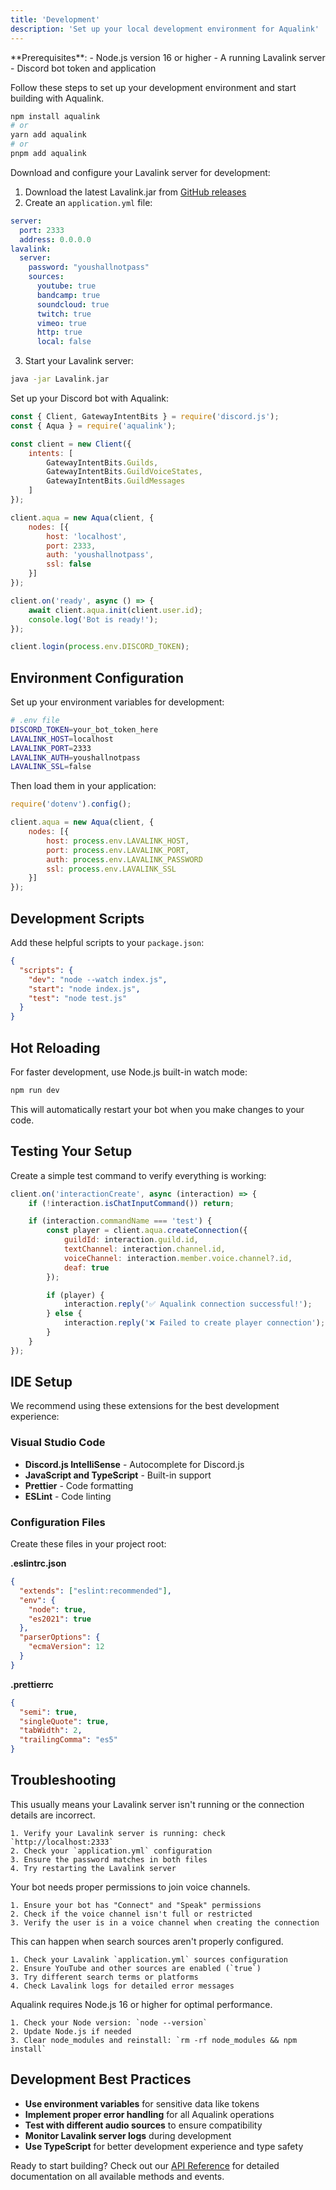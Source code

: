```yaml
---
title: 'Development'
description: 'Set up your local development environment for Aqualink'
---
```


<Info>
  **Prerequisites**:
  - Node.js version 16 or higher
  - A running Lavalink server
  - Discord bot token and application
</Info>

Follow these steps to set up your development environment and start building with Aqualink.

<Steps>
<Step title="Install Aqualink">

```bash
npm install aqualink
# or
yarn add aqualink
# or
pnpm add aqualink
```

</Step>

<Step title="Set up Lavalink server">

Download and configure your Lavalink server for development:

1. Download the latest Lavalink.jar from [GitHub releases](https://github.com/lavalink-devs/Lavalink/releases)
2. Create an `application.yml` file:

```yaml
server:
  port: 2333
  address: 0.0.0.0
lavalink:
  server:
    password: "youshallnotpass"
    sources:
      youtube: true
      bandcamp: true
      soundcloud: true
      twitch: true
      vimeo: true
      http: true
      local: false
```

3. Start your Lavalink server:
```bash
java -jar Lavalink.jar
```

</Step>

<Step title="Create your bot">

Set up your Discord bot with Aqualink:

```javascript
const { Client, GatewayIntentBits } = require('discord.js');
const { Aqua } = require('aqualink');

const client = new Client({
    intents: [
        GatewayIntentBits.Guilds,
        GatewayIntentBits.GuildVoiceStates,
        GatewayIntentBits.GuildMessages
    ]
});

client.aqua = new Aqua(client, {
    nodes: [{
        host: 'localhost',
        port: 2333,
        auth: 'youshallnotpass',
        ssl: false
    }]
});

client.on('ready', async () => {
    await client.aqua.init(client.user.id);
    console.log('Bot is ready!');
});

client.login(process.env.DISCORD_TOKEN);
```

</Step>
</Steps>

## Environment Configuration

Set up your environment variables for development:

```bash
# .env file
DISCORD_TOKEN=your_bot_token_here
LAVALINK_HOST=localhost
LAVALINK_PORT=2333
LAVALINK_AUTH=youshallnotpass
LAVALINK_SSL=false
```

Then load them in your application:

```javascript
require('dotenv').config();

client.aqua = new Aqua(client, {
    nodes: [{
        host: process.env.LAVALINK_HOST,
        port: process.env.LAVALINK_PORT,
        auth: process.env.LAVALINK_PASSWORD
        ssl: process.env.LAVALINK_SSL
    }]
});
```

## Development Scripts

Add these helpful scripts to your `package.json`:

```json
{
  "scripts": {
    "dev": "node --watch index.js",
    "start": "node index.js",
    "test": "node test.js"
  }
}
```

## Hot Reloading

For faster development, use Node.js built-in watch mode:

```bash
npm run dev
```

This will automatically restart your bot when you make changes to your code.

## Testing Your Setup

Create a simple test command to verify everything is working:

```javascript
client.on('interactionCreate', async (interaction) => {
    if (!interaction.isChatInputCommand()) return;

    if (interaction.commandName === 'test') {
        const player = client.aqua.createConnection({
            guildId: interaction.guild.id,
            textChannel: interaction.channel.id,
            voiceChannel: interaction.member.voice.channel?.id,
            deaf: true
        });

        if (player) {
            interaction.reply('✅ Aqualink connection successful!');
        } else {
            interaction.reply('❌ Failed to create player connection');
        }
    }
});
```

## IDE Setup

We recommend using these extensions for the best development experience:

### Visual Studio Code
- **Discord.js IntelliSense** - Autocomplete for Discord.js
- **JavaScript and TypeScript** - Built-in support
- **Prettier** - Code formatting
- **ESLint** - Code linting

### Configuration Files

Create these files in your project root:

**.eslintrc.json**
```json
{
  "extends": ["eslint:recommended"],
  "env": {
    "node": true,
    "es2021": true
  },
  "parserOptions": {
    "ecmaVersion": 12
  }
}
```

**.prettierrc**
```json
{
  "semi": true,
  "singleQuote": true,
  "tabWidth": 2,
  "trailingComma": "es5"
}
```

## Troubleshooting

<AccordionGroup>
  <Accordion title="Error: Cannot connect to Lavalink server">
    This usually means your Lavalink server isn't running or the connection details are incorrect.
    
    1. Verify your Lavalink server is running: check `http://localhost:2333`
    2. Check your `application.yml` configuration
    3. Ensure the password matches in both files
    4. Try restarting the Lavalink server
  </Accordion>

  <Accordion title="Error: Missing Access - connect to voice channel">
    Your bot needs proper permissions to join voice channels.
    
    1. Ensure your bot has "Connect" and "Speak" permissions
    2. Check if the voice channel isn't full or restricted
    3. Verify the user is in a voice channel when creating the connection
  </Accordion>

  <Accordion title="Error: No tracks found">
    This can happen when search sources aren't properly configured.
    
    1. Check your Lavalink `application.yml` sources configuration
    2. Ensure YouTube and other sources are enabled (`true`)
    3. Try different search terms or platforms
    4. Check Lavalink logs for detailed error messages
  </Accordion>

  <Accordion title="Node.js version compatibility">
    Aqualink requires Node.js 16 or higher for optimal performance.
    
    1. Check your Node version: `node --version`
    2. Update Node.js if needed
    3. Clear node_modules and reinstall: `rm -rf node_modules && npm install`
  </Accordion>
</AccordionGroup>

## Development Best Practices

- **Use environment variables** for sensitive data like tokens
- **Implement proper error handling** for all Aqualink operations
- **Test with different audio sources** to ensure compatibility
- **Monitor Lavalink server logs** during development
- **Use TypeScript** for better development experience and type safety

Ready to start building? Check out our [API Reference](/api-reference) for detailed documentation on all available methods and events.
